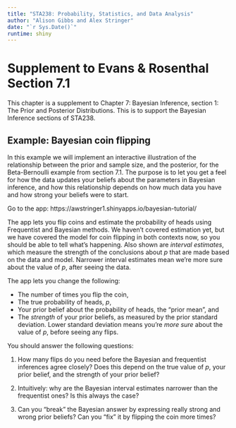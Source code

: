 ```yaml
--- 
title: "STA238: Probability, Statistics, and Data Analysis"
author: "Alison Gibbs and Alex Stringer"
date: "`r Sys.Date()`"
runtime: shiny
---
```



# Supplement to Evans & Rosenthal Section 7.1

This chapter is a supplement to Chapter 7: Bayesian Inference, section 1:
The Prior and Posterior Distributions. This is to support the Bayesian Inference
sections of STA238.

## Example: Bayesian coin flipping

In this example we will implement an interactive illustration of the relationship
between the prior and sample size, and the posterior, for the Beta-Bernoulli example
from section 7.1. The purpose is to let you get a feel for how the data updates
your beliefs about the parameters in Bayesian inference, and how this relationship
depends on how much data you have and how strong your beliefs were to start.

Go to the app: https://awstringer1.shinyapps.io/bayesian-tutorial/

The app lets you flip coins and estimate the probability of heads using Frequentist
and Bayesian methods. We haven't covered estimation yet, but we have covered the
model for coin flipping in both contexts now, so you should be able to tell what's
happening. Also shown are *interval estimates*, which measure the strength of
the conclusions about $p$ that are made based on the data and model. Narrower
interval estimates mean we're more sure about the value of $p$, after seeing the
data.

The app lets you change the following:

- The number of times you flip the coin,
- The true probability of heads, $p$,
- Your prior belief about the probability of heads, the "prior mean", and
- The *strength* of your prior beliefs, as measured by the prior standard deviation.
Lower standard deviation means you're *more sure* about the value of $p$, before
seeing any flips.

You should answer the following questions:

1. How many flips do you need before the Bayesian and frequentist inferences
agree closely? Does this depend on the true value of $p$, your prior belief,
and the strength of your prior belief?

1. Intuitively: why are the Bayesian interval estimates narrower than the
frequentist ones? Is this always the case?

1. Can you "break" the Bayesian answer by expressing really strong and wrong
prior beliefs? Can you "fix" it by flipping the coin more times?


